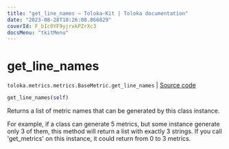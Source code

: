 ```yaml
---
title: "get_line_names — Toloka-Kit | Toloka documentation"
date: "2023-08-28T10:26:08.866829"
coverId: F_bIcOYF9yjrxkPZrXc3
docsMenu: "tkitMenu"
---
```


# get_line_names

`toloka.metrics.metrics.BaseMetric.get_line_names` | [Source code](https://github.com/Toloka/toloka-kit/blob/v1.2.1/src/metrics/metrics.py#L130)

```python
get_line_names(self)
```

Returns a list of metric names that can be generated by this class instance.

For example, if a class can generate 5 metrics, but some instance generate only 3 of them,
this method will return a list with exactly 3 strings. If you call 'get_metrics' on this instance,
it could return from 0 to 3 metrics.